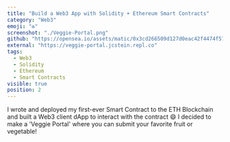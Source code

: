 ```yaml
---
title: "Build a Web3 App with Solidity + Ethereum Smart Contracts"
category: "Web3"
emoji: "♻️"
screenshot: "./Veggie-Portal.png"
github: "https://opensea.io/assets/matic/0x3cd266509d127d0eac42f4474f57d0526804b44e/1984"
external: "https://veggie-portal.jcstein.repl.co"
tags:
  - Web3
  - Solidity
  - Ethereum
  - Smart Contracts
visible: true
position: 2
---
```


I wrote and deployed my first-ever Smart Contract to the ETH Blockchain and built a Web3 client dApp to interact with the contract 😄 I decided to make a 'Veggie Portal' where you can submit your favorite fruit or vegetable!